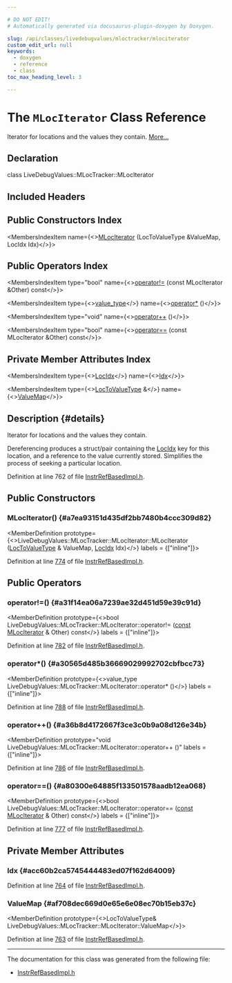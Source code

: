 ```yaml
---

# DO NOT EDIT!
# Automatically generated via docusaurus-plugin-doxygen by Doxygen.

slug: /api/classes/livedebugvalues/mloctracker/mlociterator
custom_edit_url: null
keywords:
  - doxygen
  - reference
  - class
toc_max_heading_level: 3

---
```





# The `MLocIterator` Class Reference

<DoxygenPage pluginConfig={pluginConfig}>

Iterator for locations and the values they contain. <a href="#details">More...</a>

## Declaration

<CodeBlock>class LiveDebugValues::MLocTracker::MLocIterator</CodeBlock>

## Included Headers

<IncludesList>
<IncludesListItem
  filePath="CodeGen/LiveDebugValues/InstrRefBasedImpl.h"
  permalink="/docs/api/files/lib/lib/codegen/lib/codegen/livedebugvalues/instrrefbasedimpl-h"
  isLocal="true" />
</IncludesList>

## Public Constructors Index

<MembersIndex>

<MembersIndexItem
  name={<><a href="#a7ea93151d435df2bb7480b4ccc309d82">MLocIterator</a> (LocToValueType &amp;ValueMap, LocIdx Idx)</>}>
</MembersIndexItem>

</MembersIndex>

## Public Operators Index

<MembersIndex>

<MembersIndexItem
  type="bool"
  name={<><a href="#a31f14ea06a7239ae32d451d59e39c91d">operator!=</a> (const MLocIterator &amp;Other) const</>}>
</MembersIndexItem>

<MembersIndexItem
  type={<><a href="/docs/api/classes/livedebugvalues/mloctracker/mlociterator/value-type">value&#95;type</a></>}
  name={<><a href="#a30565d485b36669029992702cbfbcc73">operator&#42;</a> ()</>}>
</MembersIndexItem>

<MembersIndexItem
  type="void"
  name={<><a href="#a36b8d4172667f3ce3c0b9a08d126e34b">operator++</a> ()</>}>
</MembersIndexItem>

<MembersIndexItem
  type="bool"
  name={<><a href="#a80300e64885f133501578aadb12ea068">operator==</a> (const MLocIterator &amp;Other) const</>}>
</MembersIndexItem>

</MembersIndex>

## Private Member Attributes Index

<MembersIndex>

<MembersIndexItem
  type={<><a href="/docs/api/classes/livedebugvalues/locidx">LocIdx</a></>}
  name={<><a href="#acc60b2ca5745444483ed07f162d64009">Idx</a></>}>
</MembersIndexItem>

<MembersIndexItem
  type={<><a href="/docs/api/classes/livedebugvalues/mloctracker/#ab0b01eec8f769336a32dacc18974c2c9">LocToValueType</a> &amp;</>}
  name={<><a href="#af708dec669d0e65e6e08ec70b15eb37c">ValueMap</a></>}>
</MembersIndexItem>

</MembersIndex>

## Description {#details}

Iterator for locations and the values they contain.

Dereferencing produces a struct/pair containing the <a href="/docs/api/classes/livedebugvalues/locidx">LocIdx</a> key for this location, and a reference to the value currently stored. Simplifies the process of seeking a particular location.

Definition at line 762 of file <a href="/docs/api/files/lib/lib/codegen/lib/codegen/livedebugvalues/instrrefbasedimpl-h">InstrRefBasedImpl.h</a>.

<SectionDefinition>

## Public Constructors

### MLocIterator() {#a7ea93151d435df2bb7480b4ccc309d82}

<MemberDefinition
  prototype={<>LiveDebugValues::MLocTracker::MLocIterator::MLocIterator (<a href="/docs/api/classes/livedebugvalues/mloctracker/#ab0b01eec8f769336a32dacc18974c2c9">LocToValueType</a> &amp; ValueMap, <a href="/docs/api/classes/livedebugvalues/locidx">LocIdx</a> Idx)</>}
  labels = {["inline"]}>

Definition at line <a href="/docs/api/files/lib/lib/codegen/lib/codegen/livedebugvalues/instrrefbasedimpl-h/#l00774">774</a> of file <a href="/docs/api/files/lib/lib/codegen/lib/codegen/livedebugvalues/instrrefbasedimpl-h">InstrRefBasedImpl.h</a>.
</MemberDefinition>

</SectionDefinition>

<SectionDefinition>

## Public Operators

### operator!=() {#a31f14ea06a7239ae32d451d59e39c91d}

<MemberDefinition
  prototype={<>bool LiveDebugValues::MLocTracker::MLocIterator::operator!= (<a href="/docs/api/files/lib/lib/target/lib/target/aarch64/aarch64promoteconstant-cpp/#a90f8350fecae261c25be85d38b451bff">const</a> <a href="/docs/api/classes/livedebugvalues/mloctracker/mlociterator">MLocIterator</a> &amp; Other) const</>}
  labels = {["inline"]}>

Definition at line <a href="/docs/api/files/lib/lib/codegen/lib/codegen/livedebugvalues/instrrefbasedimpl-h/#l00782">782</a> of file <a href="/docs/api/files/lib/lib/codegen/lib/codegen/livedebugvalues/instrrefbasedimpl-h">InstrRefBasedImpl.h</a>.
</MemberDefinition>

### operator&#42;() {#a30565d485b36669029992702cbfbcc73}

<MemberDefinition
  prototype={<>value&#95;type LiveDebugValues::MLocTracker::MLocIterator::operator&#42; ()</>}
  labels = {["inline"]}>

Definition at line <a href="/docs/api/files/lib/lib/codegen/lib/codegen/livedebugvalues/instrrefbasedimpl-h/#l00788">788</a> of file <a href="/docs/api/files/lib/lib/codegen/lib/codegen/livedebugvalues/instrrefbasedimpl-h">InstrRefBasedImpl.h</a>.
</MemberDefinition>

### operator++() {#a36b8d4172667f3ce3c0b9a08d126e34b}

<MemberDefinition
  prototype="void LiveDebugValues::MLocTracker::MLocIterator::operator++ ()"
  labels = {["inline"]}>

Definition at line <a href="/docs/api/files/lib/lib/codegen/lib/codegen/livedebugvalues/instrrefbasedimpl-h/#l00786">786</a> of file <a href="/docs/api/files/lib/lib/codegen/lib/codegen/livedebugvalues/instrrefbasedimpl-h">InstrRefBasedImpl.h</a>.
</MemberDefinition>

### operator==() {#a80300e64885f133501578aadb12ea068}

<MemberDefinition
  prototype={<>bool LiveDebugValues::MLocTracker::MLocIterator::operator== (<a href="/docs/api/files/lib/lib/target/lib/target/aarch64/aarch64promoteconstant-cpp/#a90f8350fecae261c25be85d38b451bff">const</a> <a href="/docs/api/classes/livedebugvalues/mloctracker/mlociterator">MLocIterator</a> &amp; Other) const</>}
  labels = {["inline"]}>

Definition at line <a href="/docs/api/files/lib/lib/codegen/lib/codegen/livedebugvalues/instrrefbasedimpl-h/#l00777">777</a> of file <a href="/docs/api/files/lib/lib/codegen/lib/codegen/livedebugvalues/instrrefbasedimpl-h">InstrRefBasedImpl.h</a>.
</MemberDefinition>

</SectionDefinition>

<SectionDefinition>

## Private Member Attributes

### Idx {#acc60b2ca5745444483ed07f162d64009}

<MemberDefinition
  prototype="LocIdx LiveDebugValues::MLocTracker::MLocIterator::Idx">

Definition at line <a href="/docs/api/files/lib/lib/codegen/lib/codegen/livedebugvalues/instrrefbasedimpl-h/#l00764">764</a> of file <a href="/docs/api/files/lib/lib/codegen/lib/codegen/livedebugvalues/instrrefbasedimpl-h">InstrRefBasedImpl.h</a>.
</MemberDefinition>

### ValueMap {#af708dec669d0e65e6e08ec70b15eb37c}

<MemberDefinition
  prototype={<>LocToValueType&amp; LiveDebugValues::MLocTracker::MLocIterator::ValueMap</>}>

Definition at line <a href="/docs/api/files/lib/lib/codegen/lib/codegen/livedebugvalues/instrrefbasedimpl-h/#l00763">763</a> of file <a href="/docs/api/files/lib/lib/codegen/lib/codegen/livedebugvalues/instrrefbasedimpl-h">InstrRefBasedImpl.h</a>.
</MemberDefinition>

</SectionDefinition>

<hr/>

The documentation for this class was generated from the following file:

<ul>
<li><a href="/docs/api/files/lib/lib/codegen/lib/codegen/livedebugvalues/instrrefbasedimpl-h">InstrRefBasedImpl.h</a></li>
</ul>

</DoxygenPage>
